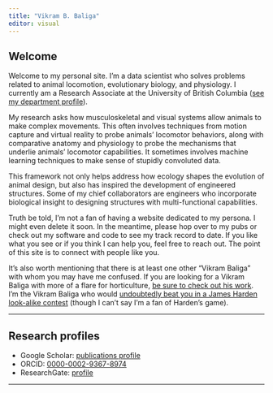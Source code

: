 ```yaml
---
title: "Vikram B. Baliga"
editor: visual
---
```


## Welcome

Welcome to my personal site. I'm a data scientist who solves problems related to animal locomotion, evolutionary biology, and physiology. I currently am a Research Associate at the University of British Columbia ([see my department profile](https://www.zoology.ubc.ca/person/vikram-baliga)).

My research asks how musculoskeletal and visual systems allow animals to make complex movements. This often involves techniques from motion capture and virtual reality to probe animals' locomotor behaviors, along with comparative anatomy and physiology to probe the mechanisms that underlie animals' locomotor capabilities. It sometimes involves machine learning techniques to make sense of stupidly convoluted data.

This framework not only helps address how ecology shapes the evolution of animal design, but also has inspired the development of engineered structures. Some of my chief collaborators are engineers who incorporate biological insight to designing structures with multi-functional capabilities.

Truth be told, I'm not a fan of having a website dedicated to my persona. I might even delete it soon. In the meantime, please hop over to my pubs or check out my software and code to see my track record to date. If you like what you see or if you think I can help you, feel free to reach out. The point of this site is to connect with people like you.

It's also worth mentioning that there is at least one other "Vikram Baliga" with whom you may have me confused. If you are looking for a Vikram Baliga with more of a flare for horticulture, [be sure to check out his work](https://www.podchaser.com/creators/vikram-baliga-107a4YrAy8). I'm the Vikram Baliga who would [undoubtedly beat you in a James Harden look-alike contest](https://www.vikram-baliga.com/s/James-Harden.jpg) (though I can't say I'm a fan of Harden's game).

------------------------------------------------------------------------

## Research profiles

-   Google Scholar: [publications profile](https://scholar.google.com/citations?user=sXz0JqQAAAAJ&hl=en)
-   ORCID: [0000-0002-9367-8974](http://orcid.org/0000-0002-9367-8974)
-   ResearchGate: [profile](https://www.researchgate.net/profile/Vikram_Baliga)

------------------------------------------------------------------------
